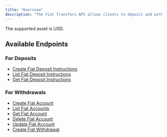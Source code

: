 ```yaml
---
title: "Overview"
description: "The Fiat Transfers API allows clients to deposit and withdraw fiat via Wire (Fedwire and SWIFT) and CUBIX networks."
---
```


The supported asset is USD.

## Available Endpoints

### For Deposits
- [Create Fiat Deposit Instructions](create-fiat-deposit-instructions)
- [List Fiat Deposit Instructions](list-fiat-deposit-instructions)
- [Get Fiat Deposit Instructions](get-fiat-deposit-instructions)

### For Withdrawals
- [Create Fiat Account](create-fiat-account)
- [List Fiat Accounts](list-fiat-accounts)
- [Get Fiat Account](get-fiat-account)
- [Delete Fiat Account](delete-fiat-account)
- [Update Fiat Account](update-fiat-account)
- [Create Fiat Withdrawal](create-fiat-withdrawal)